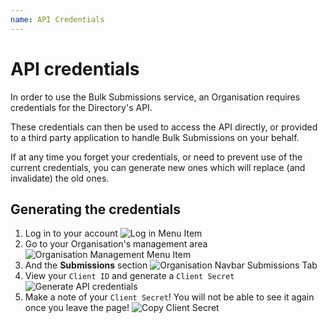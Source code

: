 ```yaml
---
name: API Credentials
---
```



# API credentials

In order to use the Bulk Submissions service, an Organisation requires credentials for the Directory's API.

These credentials can then be used to access the API directly, or provided to a third party application to handle Bulk Submissions on your behalf.

<SimpleAlert>
  If at any time you forget your credentials, or need to prevent use of the
  current credentials, you can generate new ones which will replace (and
  invalidate) the old ones.
</SimpleAlert>

## Generating the credentials

1. Log in to your account
   ![Log in Menu Item](/i/menu/menu_login.png)
1. Go to your Organisation's management area
   ![Organisation Management Menu Item](/i/menu/menu_manage-org.png)
1. And the **Submissions** section
   ![Organisation Navbar Submissions Tab](/i/org-nav/submissions-tab.png)
1. View your `Client ID` and generate a `Client Secret`
   ![Generate API credentials](/i/submissions/generate-credentials.png)
1. Make a note of your `Client Secret`! You will not be able to see it again once you leave the page!
   ![Copy Client Secret](/i/submissions/client-secret-temp.png)
